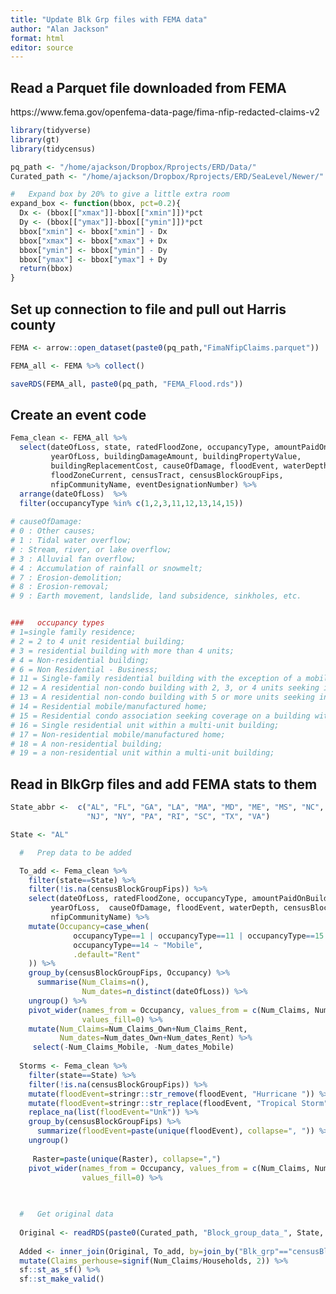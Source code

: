 ```yaml
---
title: "Update Blk Grp files with FEMA data"
author: "Alan Jackson"
format: html
editor: source
---
```


##        Read a Parquet file downloaded from FEMA

https://www.fema.gov/openfema-data-page/fima-nfip-redacted-claims-v2




```r

library(tidyverse)
library(gt)
library(tidycensus)

pq_path <- "/home/ajackson/Dropbox/Rprojects/ERD/Data/"
Curated_path <- "/home/ajackson/Dropbox/Rprojects/ERD/SeaLevel/Newer/"

#   Expand box by 20% to give a little extra room
expand_box <- function(bbox, pct=0.2){
  Dx <- (bbox[["xmax"]]-bbox[["xmin"]])*pct
  Dy <- (bbox[["ymax"]]-bbox[["ymin"]])*pct
  bbox["xmin"] <- bbox["xmin"] - Dx
  bbox["xmax"] <- bbox["xmax"] + Dx
  bbox["ymin"] <- bbox["ymin"] - Dy
  bbox["ymax"] <- bbox["ymax"] + Dy
  return(bbox)
}
```

##        Set up connection to file and pull out Harris county

```r
FEMA <- arrow::open_dataset(paste0(pq_path,"FimaNfipClaims.parquet"))

FEMA_all <- FEMA %>% collect()

saveRDS(FEMA_all, paste0(pq_path, "FEMA_Flood.rds"))

```

##        Create an event code

```r

Fema_clean <- FEMA_all %>% 
  select(dateOfLoss, state, ratedFloodZone, occupancyType, amountPaidOnBuildingClaim,
         yearOfLoss, buildingDamageAmount, buildingPropertyValue,
         buildingReplacementCost, causeOfDamage, floodEvent, waterDepth,
         floodZoneCurrent, censusTract, censusBlockGroupFips,
         nfipCommunityName, eventDesignationNumber) %>% 
  arrange(dateOfLoss)  %>% 
  filter(occupancyType %in% c(1,2,3,11,12,13,14,15))
  
# causeOfDamage:
# 0 : Other causes; 
# 1 : Tidal water overflow; 
# : Stream, river, or lake overflow; 
# 3 : Alluvial fan overflow; 
# 4 : Accumulation of rainfall or snowmelt; 
# 7 : Erosion-demolition; 
# 8 : Erosion-removal; 
# 9 : Earth movement, landslide, land subsidence, sinkholes, etc.


###   occupancy types
# 1=single family residence; 
# 2 = 2 to 4 unit residential building; 
# 3 = residential building with more than 4 units; 
# 4 = Non-residential building; 
# 6 = Non Residential - Business; 
# 11 = Single-family residential building with the exception of a mobile home or a single residential unit within a multi unit building; 
# 12 = A residential non-condo building with 2, 3, or 4 units seeking insurance on all units; 
# 13 = A residential non-condo building with 5 or more units seeking insurance on all units; 
# 14 = Residential mobile/manufactured home; 
# 15 = Residential condo association seeking coverage on a building with one or more units; 
# 16 = Single residential unit within a multi-unit building; 
# 17 = Non-residential mobile/manufactured home; 
# 18 = A non-residential building; 
# 19 = a non-residential unit within a multi-unit building;

```

##    Read in BlkGrp files and add FEMA stats to them

```r

State_abbr <-  c("AL", "FL", "GA", "LA", "MA", "MD", "ME", "MS", "NC", "NH", 
                 "NJ", "NY", "PA", "RI", "SC", "TX", "VA")

State <- "AL"

  #   Prep data to be added

  To_add <- Fema_clean %>% 
    filter(state==State) %>% 
    filter(!is.na(censusBlockGroupFips)) %>% 
    select(dateOfLoss, ratedFloodZone, occupancyType, amountPaidOnBuildingClaim,
         yearOfLoss,  causeOfDamage, floodEvent, waterDepth, censusBlockGroupFips,
         nfipCommunityName) %>% 
    mutate(Occupancy=case_when(
              occupancyType==1 | occupancyType==11 | occupancyType==15 ~ "Own",
              occupancyType==14 ~ "Mobile",
              .default="Rent"
    )) %>% 
    group_by(censusBlockGroupFips, Occupancy) %>% 
      summarise(Num_Claims=n(),
                Num_dates=n_distinct(dateOfLoss)) %>% 
    ungroup() %>% 
    pivot_wider(names_from = Occupancy, values_from = c(Num_Claims, Num_dates),
                values_fill=0) %>% 
    mutate(Num_Claims=Num_Claims_Own+Num_Claims_Rent,
           Num_dates=Num_dates_Own+Num_dates_Rent) %>% 
     select(-Num_Claims_Mobile, -Num_dates_Mobile)
  
  Storms <- Fema_clean %>% 
    filter(state==State) %>% 
    filter(!is.na(censusBlockGroupFips)) %>% 
    mutate(floodEvent=stringr::str_remove(floodEvent, "Hurricane ")) %>% 
    mutate(floodEvent=stringr::str_replace(floodEvent, "Tropical Storm", "T.S.")) %>% 
    replace_na(list(floodEvent="Unk")) %>% 
    group_by(censusBlockGroupFips) %>% 
      summarize(floodEvent=paste(unique(floodEvent), collapse=", ")) %>% 
    ungroup()  
    
     Raster=paste(unique(Raster), collapse=",")
    pivot_wider(names_from = Occupancy, values_from = c(Num_Claims, Num_dates),
                values_fill=0) %>% 
    
      

  #   Get original data
  
  Original <- readRDS(paste0(Curated_path, "Block_group_data_", State, ".rds"))  
  
  Added <- inner_join(Original, To_add, by=join_by("Blk_grp"=="censusBlockGroupFips")) %>%
  mutate(Claims_perhouse=signif(Num_Claims/Households, 2)) %>% 
  sf::st_as_sf() %>% 
  sf::st_make_valid()

```







